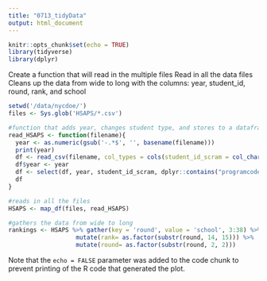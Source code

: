 ```yaml
---
title: "0713_tidyData"
output: html_document
---
```


```r
knitr::opts_chunk$set(echo = TRUE)
library(tidyverse)
library(dplyr)
```
Create a function that will read in the multiple files
Read in all the data files
Cleans up the data from wide to long with the columns: year, student_id, round, rank, and school
```r

setwd('/data/nycdoe/')
files <- Sys.glob('HSAPS/*.csv')

#function that adds year, changes student type, and stores to a dataframe
read_HSAPS <- function(filename){
  year <- as.numeric(gsub('-.*$', '', basename(filename)))
  print(year)
  df <- read_csv(filename, col_types = cols(student_id_scram = col_character()))
  df$year <- year
  df <- select(df, year, student_id_scram, dplyr::contains("programcode"))
  df
}

#reads in all the files
HSAPS <- map_df(files, read_HSAPS)

#gathers the data from wide to long
rankings <- HSAPS %>% gather(key = 'round', value = 'school', 3:38) %>% 
                   mutate(rank= as.factor(substr(round, 14, 15))) %>%
                   mutate(round= as.factor(substr(round, 2, 2)))
```

Note that the `echo = FALSE` parameter was added to the code chunk to prevent printing of the R code that generated the plot.
